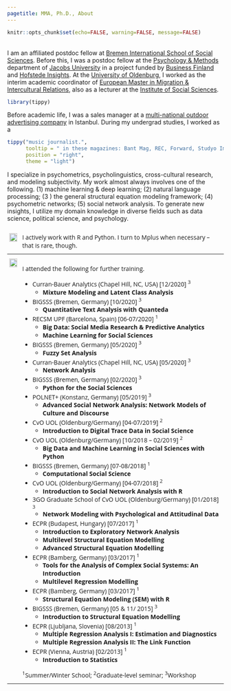 ```yaml
---
pagetitle: MMA, Ph.D., About
---
```


```r
knitr::opts_chunk$set(echo=FALSE, warning=FALSE, message=FALSE)
```

<br/>
I am an affiliated postdoc fellow at [Bremen International School of Social Sciences](https://www.bigsss-bremen.de){target="_blank"}. Before this, I was a postdoc fellow at the [Psychology & Methods](https://www.jacobs-university.de/department/psychology-methods){target="_blank"} department of [Jacobs University](https://www.jacobs-university.de){target="_blank"} in a project funded by [Business Finland](https://www.businessfinland.fi/en/){target="_blank"} and [Hofstede Insights](https://www.hofstede-insights.com/){target="_blank"}. At the [University of Oldenburg](https://uol.de/en/){target="_blank"}, I worked as the interim academic coordinator of [European Master in Migration & Intercultural Relations](https://www.emmir.org/){target="_blank"}, also as a lecturer at the [Institute of Social Sciences](https://uol.de/en/socialsciences){target="_blank"}.

```r
library(tippy)
```
Before academic life, I was a sales manager at a [multi-national outdoor advertising company](https://en.wikipedia.org/wiki/News_Outdoor_Group){target="_blank"} in Istanbul. During my undergrad studies, I worked as a
```r
tippy("music journalist.", 
      tooltip = " in these magazines: Bant Mag, REC, Forward, Studyo Imge", 
      position = "right",
      theme = "light")
```

I specialize in psychometrics, psycholinguistics, cross-cultural research, and modeling subjectivity. My work almost always involves one of the following. (1) machine learning & deep learning; (2) natural language processing; (3 ) the general structural equation modeling framework; (4) psychometric networks; (5) social network analysis. To generate new insights, I utilize my domain knowledge in diverse fields such as data science, political science, and psychology.

        
<style type="text/css">
.tg  {border:none;border-collapse:collapse;border-spacing:0;}
.tg td{border-style:solid;border-width:0px;font-family:Arial, sans-serif;font-size:14px;overflow:hidden;
  padding:10px 5px;word-break:normal;}
.tg th{border-style:solid;border-width:0px;font-family:Arial, sans-serif;font-size:14px;font-weight:normal;
  overflow:hidden;padding:10px 5px;word-break:normal;}
.tg .tg-tt8u{font-family:"Open Sans";font-size:14px;text-align:left;vertical-align:top}
.tg .tg-vask{font-size:13px;text-align:left;vertical-align:top}
.tg .tg-lrah{font-family:"Open Sans";font-size:14px;text-align:left;vertical-align:top}
</style>
<table class="tg">
<thead>
  <tr>
    <th class="tg-vask"><img src="ws_img/code.jpeg" style="width:95%; margin-right: 0px" align="left"></th>
    <th class="tg-tt8u">I actively work with R and Python. I turn to Mplus when necessary – that is rare, though.</th>
  </tr>
</thead>
<tbody>
  <tr>
    <td class="tg-lrah"><img src="ws_img/training.jpg" style="width:95%; margin-right: 0px" align="left"></td>
    <td class="tg-tt8u"> I attended the following for further training.
<br>

* Curran-Bauer Analytics (Chapel Hill, NC, USA) [12/2020] ^3^
  * __Mixture Modeling and Latent Class Analysis__
* BIGSSS (Bremen, Germany) [10/2020] ^3^
  * __Quantitative Text Analysis with Quanteda__
* RECSM UPF (Barcelona, Spain) [06-07/2020] ^1^
  * __Big Data: Social Media Research & Predictive Analytics__
  * __Machine Learning for Social Sciences__
* BIGSSS (Bremen, Germany) [05/2020] ^3^
  * __Fuzzy Set Analysis__
* Curran-Bauer Analytics (Chapel Hill, NC, USA) [05/2020] ^3^
  * __Network Analysis__
* BIGSSS (Bremen, Germany) [02/2020] ^3^
  * __Python for the Social Sciences__
* POLNET+ (Konstanz, Germany) [05/2019] ^3^
  * __Advanced Social Network Analysis: Network Models of Culture and Discourse__
* CvO UOL (Oldenburg/Germany) [04-07/2019] ^2^
  * __Introduction to Digital Trace Data in Social Science__
* CvO UOL (Oldenburg/Germany) [10/2018 – 02/2019] ^2^
  * __Big Data and Machine Learning in Social Sciences with Python__ 
* BIGSSS (Bremen, Germany) [07-08/2018] ^1^
  * __Computational Social Science__
* CvO UOL (Oldenburg/Germany) [04-07/2018] ^2^
  * __Introduction to Social Network Analysis with R__
* 3GO Graduate School of CvO UOL (Oldenburg/Germany) [01/2018] ^3^
  * __Network Modeling with Psychological and Attitudinal Data__
* ECPR (Budapest, Hungary) [07/2017] ^1^
  * __Introduction to Exploratory Network Analysis__
  * __Multilevel Structural Equation Modelling__
  * __Advanced Structural Equation Modelling__
* ECPR (Bamberg, Germany) [03/2017] ^1^
  * __Tools for the Analysis of Complex Social Systems: An Introduction__
  * __Multilevel Regression Modelling__
* ECPR (Bamberg, Germany) [03/2017] ^1^
  * __Structural Equation Modeling (SEM) with R__
* BIGSSS (Bremen, Germany) [05 & 11/ 2015] ^3^
  * __Introduction to Structural Equation Modelling__
* ECPR (Ljubljana, Slovenia) [08/2013] ^1^
  * __Multiple Regression Analysis I: Estimation and Diagnostics__
  * __Multiple Regression Analysis II: The Link Function__
* ECPR (Vienna, Austria) [02/2013] ^1^
  * __Introduction to Statistics__

^1^Summer/Winter School; ^2^Graduate-level seminar; ^3^Workshop
	</td>
  </tr>
</tbody>
</table>
